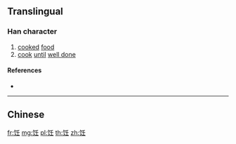 {{character info/new}}
{{also|飪}}
==Translingual==

===Han character===
{{Han char|rn=184|rad=饣|as=04|sn=7|four=|canj=NVHG}}

# [[cooked]] [[food]]
# [[cook]] [[until]] [[well done]]

====References====
* {{Han ref|kx=1427.311|hdz=74443.220|uh=996A|ud=39274}}

----

==Chinese==
{{zh-see|飪}}

[[fr:饪]]
[[mg:饪]]
[[pl:饪]]
[[th:饪]]
[[zh:饪]]